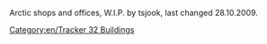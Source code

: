 Arctic shops and offices, W.I.P. by tsjook, last changed 28.10.2009.
[[Category:en/Tracker 32 Buildings]]